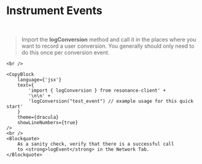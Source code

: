 
# Instrument Events

<Theme>
    <br/>
    <Blockquote>
        Import the <strong>logConversion</strong> method and call
        it in the places where you want to record a user
        conversion. You generally should only need to do this once
        per conversion event.
    </Blockquote>

    <br />

    <CopyBlock
        language={'jsx'}
        text={
            'import { logConversion } from resonance-client' +
            '\n\n' +
            'logConversion("test_event") // example usage for this quick start'
        }
        theme={dracula}
        showLineNumbers={true}
    />
    <br />
    <Blockquote>
        As a sanity check, verify that there is a successful call
        to <strong>logEvent</strong> in the Network Tab.
    </Blockquote>
</Theme>